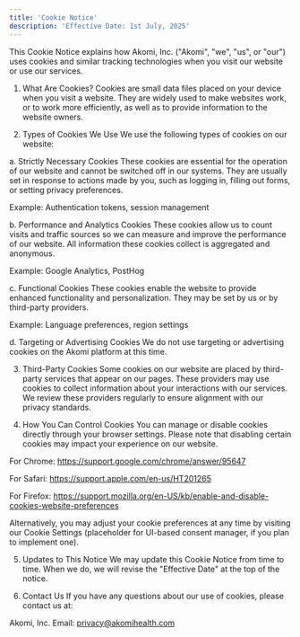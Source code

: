 ```yaml
---
title: 'Cookie Notice'
description: 'Effective Date: 1st July, 2025'
---
```


This Cookie Notice explains how Akomi, Inc. ("Akomi", "we", "us", or "our") uses cookies and similar tracking technologies when you visit our website or use our services.

1. What Are Cookies?
Cookies are small data files placed on your device when you visit a website. They are widely used to make websites work, or to work more efficiently, as well as to provide information to the website owners.

2. Types of Cookies We Use
We use the following types of cookies on our website:

a. Strictly Necessary Cookies
These cookies are essential for the operation of our website and cannot be switched off in our systems. They are usually set in response to actions made by you, such as logging in, filling out forms, or setting privacy preferences.

Example: Authentication tokens, session management

b. Performance and Analytics Cookies
These cookies allow us to count visits and traffic sources so we can measure and improve the performance of our website. All information these cookies collect is aggregated and anonymous.

Example: Google Analytics, PostHog

c. Functional Cookies
These cookies enable the website to provide enhanced functionality and personalization. They may be set by us or by third-party providers.

Example: Language preferences, region settings

d. Targeting or Advertising Cookies
We do not use targeting or advertising cookies on the Akomi platform at this time.

3. Third-Party Cookies
Some cookies on our website are placed by third-party services that appear on our pages. These providers may use cookies to collect information about your interactions with our services. We review these providers regularly to ensure alignment with our privacy standards.

4. How You Can Control Cookies
You can manage or disable cookies directly through your browser settings. Please note that disabling certain cookies may impact your experience on our website.

For Chrome: https://support.google.com/chrome/answer/95647

For Safari: https://support.apple.com/en-us/HT201265

For Firefox: https://support.mozilla.org/en-US/kb/enable-and-disable-cookies-website-preferences

Alternatively, you may adjust your cookie preferences at any time by visiting our Cookie Settings (placeholder for UI-based consent manager, if you plan to implement one).

5. Updates to This Notice
We may update this Cookie Notice from time to time. When we do, we will revise the "Effective Date" at the top of the notice.

6. Contact Us
If you have any questions about our use of cookies, please contact us at:

Akomi, Inc.
Email: privacy@akomihealth.com